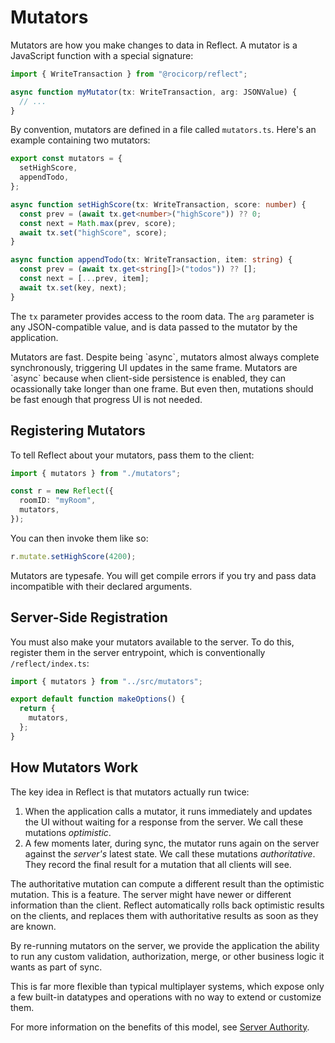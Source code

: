 
# Mutators

Mutators are how you make changes to data in Reflect. A mutator is a JavaScript function with a special signature:

```ts
import { WriteTransaction } from "@rocicorp/reflect";

async function myMutator(tx: WriteTransaction, arg: JSONValue) {
  // ...
}
```

By convention, mutators are defined in a file called `mutators.ts`. Here's an example containing two mutators:

```ts filename="mutators.ts"
export const mutators = {
  setHighScore,
  appendTodo,
};

async function setHighScore(tx: WriteTransaction, score: number) {
  const prev = (await tx.get<number>("highScore")) ?? 0;
  const next = Math.max(prev, score);
  await tx.set("highScore", score);
}

async function appendTodo(tx: WriteTransaction, item: string) {
  const prev = (await tx.get<string[]>("todos")) ?? [];
  const next = [...prev, item];
  await tx.set(key, next);
}
```

The `tx` parameter provides access to the room data. The `arg` parameter is any JSON-compatible value, and is data passed to the mutator by the application.

<Callout type="info">
  Mutators are fast. Despite being `async`, mutators almost always complete
  synchronously, triggering UI updates in the same frame. Mutators are `async`
  because when client-side persistence is enabled, they can ocassionally take
  longer than one frame. But even then, mutations should be fast enough that
  progress UI is not needed.
</Callout>

## Registering Mutators

To tell Reflect about your mutators, pass them to the client:

```ts
import { mutators } from "./mutators";

const r = new Reflect({
  roomID: "myRoom",
  mutators,
});
```

You can then invoke them like so:

```ts
r.mutate.setHighScore(4200);
```

Mutators are typesafe. You will get compile errors if you try and pass data incompatible with their declared arguments.

## Server-Side Registration

You must also make your mutators available to the server. To do this, register them in the server entrypoint, which is conventionally `/reflect/index.ts`:

```ts filename="/reflect/index.ts"
import { mutators } from "../src/mutators";

export default function makeOptions() {
  return {
    mutators,
  };
}
```

## How Mutators Work

The key idea in Reflect is that mutators actually run twice:

1. When the application calls a mutator, it runs immediately and updates the UI without waiting for a response from the server. We call these mutations _optimistic_.
1. A few moments later, during sync, the mutator runs again on the server against the _server's_ latest state. We call these mutations _authoritative_. They record the final result for a mutation that all clients will see.

<Callout type="info">
  The authoritative mutation can compute a different result than the optimistic
  mutation. This is a feature. The server might have newer or different
  information than the client. Reflect automatically rolls back optimistic
  results on the clients, and replaces them with authoritative results as soon
  as they are known.
</Callout>

By re-running mutators on the server, we provide the application the ability to
run any custom validation, authorization, merge, or other business logic it wants as part of sync.

This is far more flexible than typical multiplayer systems,
which expose only a few built-in datatypes and operations with no way to
extend or customize them.

For more information on the benefits of this model, see [Server Authority](./server-authority).
